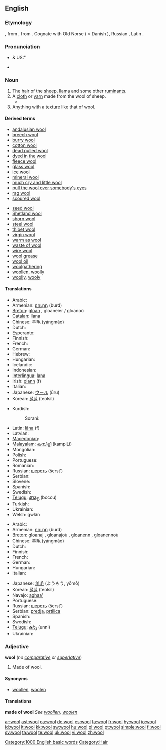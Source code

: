 {{also|Wool}}
==English==

===Etymology===
{{etyl|ang}} {{term|wull|lang=ang}}, from {{proto|Germanic|wulno}}, from {{proto|Indo-European|h₂wĺ̥h₁neh₂}}. Cognate with Old Norse {{term|ull|lang=non}} ( > Danish {{term|uld}}), Russian {{term|волна}}, Latin {{term|vellus}}.

===Pronunciation===
* {{a|RP}} & US:'' {{IPA|/wʊl/}}
* {{audio|en-us-wool.ogg|Audio (US)}}
*: {{rhymes|ʊl}}

===Noun===
{{wikipedia}}
{{en-noun|-|s}}

# The [[hair]] of the [[sheep]], [[llama]] and some other [[ruminant]]s.
# A [[cloth]] or [[yarn]] made from the wool of sheep.
#*{{quote-news|2009|January 12|Mireya Navarro|It May Market Organic Alternatives, but Is Your Cleaner Really Greener?|New York Times|url=
|passage=Spielvogel said wet cleaning also has limitations; while it is fine for cottons and fabrics worn in warm climates, he said, it can damage heavy '''wools''' or structured clothes like suit jackets. }}
# Anything with a [[texture]] like that of wool.

====Derived terms====
{{top2}}
* [[andalusian wool]]
* [[breech wool]]
* [[burry wool]]
* [[cotton wool]]
* [[dead pulled wool]]
* [[dyed in the wool]]
* [[fleece wool]]
* [[glass wool]]
* [[ice wool]]
* [[mineral wool]]
* [[much cry and little wool]]
* [[pull the wool over somebody's eyes]]
* [[rag wool]]
* [[scoured wool]]
{{mid2}}
* [[seed wool]]
* [[Shetland wool]]
* [[shorn wool]]
* [[steel wool]]
* [[thibet wool]]
* [[virgin wool]]
* [[warm as wool]]
* [[waste of wool]]
* [[wire wool]]
* [[wool grease]]
* [[wool oil]]
* [[woolgathering]]
* [[woollen]], [[woolly]]
* [[woolly]], [[wooly]]
{{bottom}}

====Translations====
{{trans-top|hair of sheep, etc.}}
* Arabic: {{Arab|[[صوف]]}} {{unicode|(ʂu:f)}}
* Armenian: [[բուրդ]] (burd)
* [[Breton]]: [[gloan]] {{m}}, gloaneier / gloanoù {{p}}
* [[Catalan]]: [[llana]] {{f}}
* Chinese: [[羊毛]] (yángmáo)
* Dutch: {{t+|nl|wol|m}}
* Esperanto: {{t-|eo|lano|xs=Esperanto}}
* Finnish: {{t+|fi|villa}}
* French: {{t+|fr|laine|f}}
* German: {{t+|de|Wolle|f}}
* Hebrew: {{t+|he|צמר|m|tr=tsémer|sc=Hebr}}
* Hungarian: {{t+|hu|gyapjú}}
* Icelandic: {{t+|is|ull}}
* Indonesian: {{t+|id|wol|xs=Indonesian}}
* [[Interlingua]]: [[lana]]
* Irish: [[olann]] (f)
* Italian: {{t+|it|lana|f}}
* Japanese: [[ウール]] (ūru)
* Korean: [[털실]] (teolsil)
{{trans-mid}}
* Kurdish:
*: Sorani: {{t|ku|خوری|tr=xurí|sc=ku-Arab}}
* Latin: [[lana|lāna]] (f)
* Latvian: {{t-|lv|vilna|f|xs=Latvian}}
* [[Macedonian]]: {{t|mk|волна|f|tr=vólna|sc=Cyrl}}
* [[Malayalam]]: [[കമ്പിളി]] (kampiLi)
* Mongolian: {{t-|mn|ноос|tr=noos|sc=Cyrl|xs=Mongolian}}
* Polish: {{t+|pl|wełna|f}}
* Portuguese: {{t+|pt|lã|f}}
* Romanian: {{t-|ro|lână|f}}
* Russian: [[шерсть]] (šerst’) {{f}}
* Serbian: {{t-|sr|вуна|f|sc=Cyrl}}
* Slovene: {{t+|sl|volna|f}}
* Spanish: {{t+|es|lana|f}}
* Swedish: {{t+|sv|ull|c}}
* [[Telugu]]: [[బొచ్చు]] (boccu)
* Turkish: {{t+|tr|yün}}
* Ukrainian: {{t-|uk|вовна|f|tr=vóvna|sc=Cyrl|xs=Ukrainian}}
* Welsh: gwlân
{{trans-bottom}}

{{trans-top|cloth or yarn}}
* Arabic: {{Arab|[[صوف]]}} {{unicode|(ʂu:f)}}
* Armenian: [[բուրդ]] (burd)
* [[Breton]]: [[gloanaj]] {{m}}, gloanajoù {{p}}, [[gloanenn]] {{f}}, gloanennoù {{p}}
* Chinese: [[羊毛]] (yángmáo)
* Dutch: {{t+|nl|wol}}
* Finnish: {{t+|fi|villa}}
* French: {{t+|fr|laine|f}}
* German: {{t+|de|Wolle|f}}
* Hungarian: {{t+|hu|gyapjú}}
* Italian: {{t+|it|lana|f}}
{{trans-mid}}
* Japanese: [[羊毛]] (ようもう, yōmō)
* Korean: [[털실]] (teolsil)
* Navajo: [[aghaa']]
* Portuguese: {{t+|pt|lã|f}}
* Russian: [[шерсть]] (šerst’) {{f}}
* Serbian: [[predja]], [[prtilica]]
* Spanish: {{t+|es|lana|f}}
* Swedish: {{t-|sv|ylle|n}}
* [[Telugu]]: [[ఉన్ని]] (unni)
* Ukrainian: {{t-|uk|вовна|f|tr=vóvna|sc=Cyrl|xs=Ukrainian}}
{{trans-bottom}}

{{trans-top|anything with a texture like that of wool}}
{{trans-mid}}
{{trans-bottom}}

===Adjective===
'''wool''' (''no [[comparative]] or [[superlative]]'')

# Made of wool.

====Synonyms====
* [[woollen]], [[woolen]]

====Translations====
'''made of wool'''
''See [[woollen]], [[woolen]]''

[[Category:1000 English basic words]]
[[Category:Hair]]

[[ar:wool]]
[[ast:wool]]
[[ca:wool]]
[[de:wool]]
[[es:wool]]
[[fa:wool]]
[[fr:wool]]
[[hy:wool]]
[[io:wool]]
[[id:wool]]
[[it:wool]]
[[kk:wool]]
[[sw:wool]]
[[hu:wool]]
[[pl:wool]]
[[pt:wool]]
[[simple:wool]]
[[fi:wool]]
[[sv:wool]]
[[ta:wool]]
[[te:wool]]
[[uk:wool]]
[[vi:wool]]
[[zh:wool]]